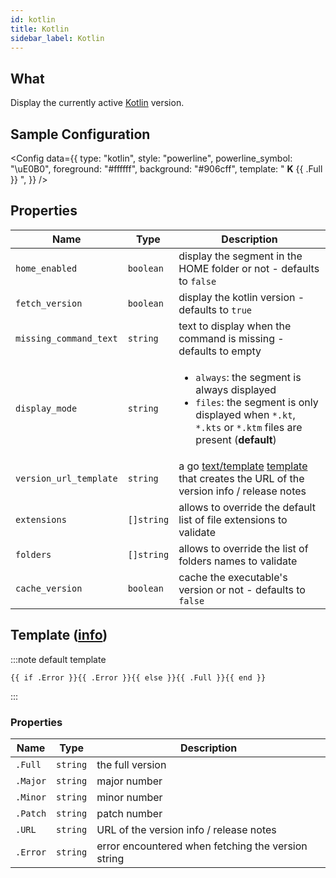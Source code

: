 ```yaml
---
id: kotlin
title: Kotlin
sidebar_label: Kotlin
---
```


## What

Display the currently active [Kotlin][kotlin] version.

## Sample Configuration


<Config
  data={{
    type: "kotlin",
    style: "powerline",
    powerline_symbol: "\uE0B0",
    foreground: "#ffffff",
    background: "#906cff",
    template: " <b>K</b> {{ .Full }} ",
  }}
/>

## Properties

| Name                   | Type       | Description                                                                                                                                                                 |
| ---------------------- | ---------- | --------------------------------------------------------------------------------------------------------------------------------------------------------------------------- |
| `home_enabled`         | `boolean`  | display the segment in the HOME folder or not - defaults to `false`                                                                                                         |
| `fetch_version`        | `boolean`  | display the kotlin version - defaults to `true`                                                                                                                             |
| `missing_command_text` | `string`   | text to display when the command is missing - defaults to empty                                                                                                             |
| `display_mode`         | `string`   | <ul><li>`always`: the segment is always displayed</li><li>`files`: the segment is only displayed when `*.kt`, `*.kts` or `*.ktm` files are present (**default**) </li></ul> |
| `version_url_template` | `string`   | a go [text/template][go-text-template] [template][templates] that creates the URL of the version info / release notes                                                       |
| `extensions`           | `[]string` | allows to override the default list of file extensions to validate                                                                                                          |
| `folders`              | `[]string` | allows to override the list of folders names to validate                                                                                                                    |
| `cache_version`        | `boolean`  | cache the executable's version or not - defaults to `false`                                                                                                                 |

## Template ([info][templates])

:::note default template

```template
{{ if .Error }}{{ .Error }}{{ else }}{{ .Full }}{{ end }}
```

:::

### Properties

| Name     | Type     | Description                                        |
| -------- | -------- | -------------------------------------------------- |
| `.Full`  | `string` | the full version                                   |
| `.Major` | `string` | major number                                       |
| `.Minor` | `string` | minor number                                       |
| `.Patch` | `string` | patch number                                       |
| `.URL`   | `string` | URL of the version info / release notes            |
| `.Error` | `string` | error encountered when fetching the version string |

[go-text-template]: https://golang.org/pkg/text/template/
[templates]: /docs/configuration/templates
[kotlin]: https://kotlinlang.org/
